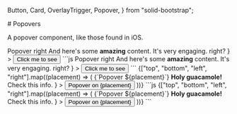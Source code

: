   Button,
  Card,
  OverlayTrigger,
  Popover,
} from "solid-bootstrap";

<GithubSource name="PopoverDocs.mdx" />
# Popovers

<p className="lead">
  A popover component, like those found in iOS.
</p>


<div className="row gy-5 pt-3">

  <Example title="Examples">
    <Example.Intro>
    </Example.Intro>
    <Example.Preview>
      <OverlayTrigger
        trigger="click"
        offset={[0, 8]}
        placement="right"
        overlay={
          <Popover id="popover-basic">
            <Popover.Header as="h3">Popover right</Popover.Header>
            <Popover.Body>
              And here's some <strong>amazing</strong> content. It's very
              engaging. right?
            </Popover.Body>
          </Popover>
        }
      >
        <Button variant="success">Click me to see</Button>
      </OverlayTrigger>
    </Example.Preview>
    <Example.Code>
      ```js
      <OverlayTrigger
        trigger="click"
        offset={[0, 8]}
        placement="right"
        overlay={
          <Popover id="popover-basic">
            <Popover.Header as="h3">Popover right</Popover.Header>
            <Popover.Body>
              And here's some <strong>amazing</strong> content. It's very
              engaging. right?
            </Popover.Body>
          </Popover>
        }
      >
        <Button variant="success">Click me to see</Button>
      </OverlayTrigger>
      ```
    </Example.Code>
  </Example>

  <Example title="Placement options">
    <Example.Preview>
      {["top", "bottom", "left", "right"].map((placement) => (
        <OverlayTrigger
          trigger="click"
          offset={[0, 8]}
          placement={placement}
          overlay={
            <Popover id={`popover-positioned-${placement}`}>
              <Popover.Header as="h3">{`Popover ${placement}`}</Popover.Header>
              <Popover.Body>
                <strong>Holy guacamole!</strong> Check this info.
              </Popover.Body>
            </Popover>
          }
        >
          <Button variant="secondary" className="me-2">
            Popover on {placement}
          </Button>
        </OverlayTrigger>
      ))}
    </Example.Preview>
    <Example.Code>
      ```js
      {["top", "bottom", "left", "right"].map((placement) => (
        <OverlayTrigger
          trigger="click"
          offset={[0, 8]}
          placement={placement as Placement}
          overlay={
            <Popover id={`popover-positioned-${placement}`}>
              <Popover.Header as="h3">{`Popover ${placement}`}</Popover.Header>
              <Popover.Body>
                <strong>Holy guacamole!</strong> Check this info.
              </Popover.Body>
            </Popover>
          }
        >
          <Button variant="secondary" className="me-2">
            Popover on {placement}
          </Button>
        </OverlayTrigger>
      ))}
      ```
    </Example.Code>
  </Example>

  <PopoverApi />
</div>




